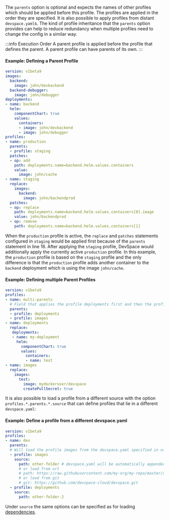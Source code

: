 The `parents` option is optional and expects the names of other profiles which should be applied before this profile.
The profiles are applied in the order they are specified. It is also possible to apply profiles from distant `devspace.yaml`s. 
The kind of profile inheritance that the `parents` option provides can help to reduce redundancy when multiple profiles need to change the config in a similar way.

:::info Execution Order
A parent profile is applied before the profile that defines the parent. A parent profile can have parents of its own.
:::

#### Example: Defining a Parent Profile
```yaml {16}
version: v1beta9
images:
  backend:
    image: john/devbackend
  backend-debugger:
    image: john/debugger
deployments:
- name: backend
  helm:
    componentChart: true
    values:
      containers:
      - image: john/devbackend
      - image: john/debugger
profiles:
- name: production
  parents: 
  - profile: staging
  patches:
  - op: add
    path: deployments.name=backend.helm.values.containers
    value:
      image: john/cache
- name: staging
  replace:
    images:
      backend:
        image: john/backendprod
  patches:
  - op: replace
    path: deployments.name=backend.helm.values.containers[0].image
    value: john/backendprod
  - op: remove
    path: deployments.name=backend.helm.values.containers[1]
```
When the `production` profile is active, the `replace` and `patches` statements configured in `staging` would be applied first because of the `parents` statement in line 16. After applying the `staging` profile, DevSpace would additionally apply the currently active `production` profile. In this example, the `production` profile is based on the `staging` profile and the only difference is that the `production` profile adds another container to the `backend` deployment which is using the image `john/cache`.

#### Example: Defining multiple Parent Profiles
```yaml
version: v1beta9
profiles:
- name: multi-parents
  # Field that applies the profile deployments first and then the profile images
  parents:
  - profile: deployments
  - profile: images
- name: deployments
  replace:
   deployments:
   - name: my-deployment
     helm:
       componentChart: true
       values:
         containers:
         - name: test
- name: images
  replace:
    images:
      test:
        image: mydockeruser/devspace
        createPullSecret: true
```


It is also possible to load a profile from a different source with the option `profiles.*.parents.*.source` that can define profiles that lie in a different `devspace.yaml`:

#### Example: Define a profile from a different devspace.yaml
```yaml
version: v1beta9
profiles:
- name: dev
  parents:
  # Will load the profile images from the devspace.yaml specified in other-folder/devspace.yaml
  - profile: images
    source:
      path: other-folder # devspace.yaml will be automatically appended to the path (same syntax as with dependencies)
      # or load from url
      # path: https://raw.githubusercontent.com/my-org/my-repo/master/devspace.yaml
      # or load from git
      # git: https://github.com/devspace-cloud/devspace.git 
  - profile: deployments
    source:
      path: other-folder-2
```

Under `source` the same options can be specified as for loading [dependencies](../configuration/dependencies/basics.mdx). 